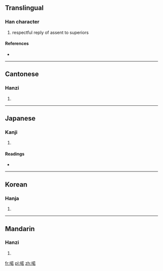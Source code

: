 ==Translingual==

===Han character===
{{Han char|rn=30|rad=口|as=09|sn=12|four=6406<sub>4</sub>|canj=口廿大口 (RTKR)}}

# respectful reply of assent to superiors

====References====
* {{Han ref|kx=0198.100|dkj=03926|dj=0419.180|hdz=10637.040|uh=558F|ud=21903|bh=D86F|bd=55407}}

----

==Cantonese==

===Hanzi===
{{yue-hanzi|jyut=|y=ye5}}

# {{defn|Cantonese|sort=口09}}

----

==Japanese==

===Kanji===
{{ja-kanji|grade=|rs=口09}}

# {{defn|Japanese|sort=口09}}

====Readings====
* {{ja-readings|on=[[しゃ]] (sha), [[にゃ]] (nya), [[じゃく]] (jaku), [[にゃく]] (nyaku), [[だく]] (daku)|kun=[[はい]] (hai)}}

----

==Korean==

===Hanja===
{{ko-hanja|hangeul=야|rv=ya|mr=ya}}

# {{defn|Korean|sort=口09}}

----

==Mandarin==

===Hanzi===
{{cmn-hanzi|pin=[[rě]] ([[re3]]), [[nuò]] ([[nuo4]])|wg=je<sup>3</sup>, no<sup>4</sup>}}

# {{defn|Mandarin|sort=口09}}

[[fr:喏]]
[[pl:喏]]
[[zh:喏]]